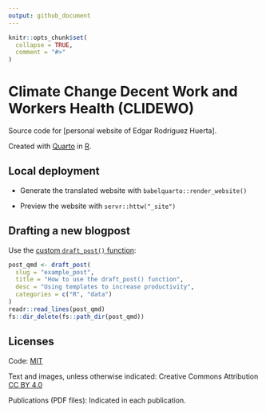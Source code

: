 ```yaml
---
output: github_document
---
```


<!-- README.md is generated from README.Rmd. Please edit that file and render with rmarkdown::render("README.Rmd")-->

```r
knitr::opts_chunk$set(
  collapse = TRUE,
  comment = "#>"
)
```

# Climate Change Decent Work and Workers Health (CLIDEWO)

Source code for [personal website of Edgar Rodriguez Huerta].

Created with [Quarto](https://quarto.org/) in [R](https://www.r-project.org/). 


## Local deployment

- Generate the translated website with `babelquarto::render_website()`

- Preview the website with `servr::httw("_site")`

## Drafting a new blogpost

Use the [custom `draft_post()` function](R/functions.R):

```r
post_qmd <- draft_post(
  slug = "example_post",
  title = "How to use the draft_post() function",
  desc = "Using templates to increase productivity",
  categories = c("R", "data")
)
readr::read_lines(post_qmd)
fs::dir_delete(fs::path_dir(post_qmd))
```

## Licenses

Code: [MIT](LICENSE)

Text and images, unless otherwise indicated: Creative Commons Attribution [CC BY 4.0](https://creativecommons.org/licenses/by/4.0/legalcode)

Publications (PDF files): Indicated in each publication.